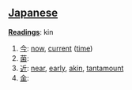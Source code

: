 == [[Japanese]] ==                             

'''[[Reading]]s''': kin

# [[今]]: [[now]], [[current]] ([[time]])
# [[菌]]:
# [[近]]: [[near]], [[early]], [[akin]], [[tantamount]]
# [[金]]: